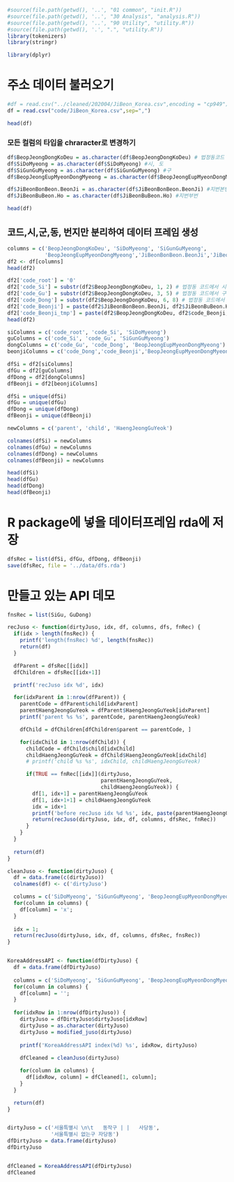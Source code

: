 ```r
#source(file.path(getwd(), '..', "01 common", "init.R"))
#source(file.path(getwd(), '..', "30 Analysis", "analysis.R"))
#source(file.path(getwd(), '..', "90 Utility", "utility.R"))
#source(file.path(getwd(), '.', ".", "utility.R"))
library(tokenizers)
library(stringr)

```

```r
library(dplyr)
```

# 주소 데이터 불러오기

```r
#df = read.csv("../cleaned/202004/JiBeon_Korea.csv",encoding = "cp949")
df = read.csv("code/JiBeon_Korea.csv",sep=",")

head(df)
```

### 모든 컬럼의 타입을 chraracter로 변경하기
```r
df$BeopJeongDongKoDeu = as.character(df$BeopJeongDongKoDeu) # 법정동코드 10자리 , 앞 두자리는 시도, 3~5자리는 구
df$SiDoMyeong = as.character(df$SiDoMyeong) #시, 도
df$SiGunGuMyeong = as.character(df$SiGunGuMyeong) #구
df$BeopJeongEupMyeonDongMyeong = as.character(df$BeopJeongEupMyeonDongMyeong) #동

df$JiBeonBonBeon.BeonJi = as.character(df$JiBeonBonBeon.BeonJi) #지번본번
df$JiBeonBuBeon.Ho = as.character(df$JiBeonBuBeon.Ho) #지번부번

head(df)
```

## 코드,시,군,동, 번지만 분리하여 데이터 프레임 생성

```r
columns = c('BeopJeongDongKoDeu', 'SiDoMyeong', 'SiGunGuMyeong',
            'BeopJeongEupMyeonDongMyeong','JiBeonBonBeon.BeonJi','JiBeonBuBeon.Ho')
df2 <- df[columns]
head(df2)
```

```r
df2['code_root'] = '0'
df2['code_Si'] = substr(df2$BeopJeongDongKoDeu, 1, 2) # 법정동 코드에서 시 분리
df2['code_Gu'] = substr(df2$BeopJeongDongKoDeu, 3, 5) # 법정동 코드에서 구 분리
df2['code_Dong'] = substr(df2$BeopJeongDongKoDeu, 6, 8) # 법정동 코드에서 동 분리
df2['code_Beonji'] = paste(df2$JiBeonBonBeon.BeonJi, df2$JiBeonBuBeon.Ho, sep="-") # 번지 코드는 본번,부번을 - 로 연결
df2['code_Beonji_tmp'] = paste(df2$BeopJeongDongKoDeu, df2$code_Beonji, sep=" ") # 법정동코드와 번지를 합침
head(df2)
```


```r
siColumns = c('code_root', 'code_Si', 'SiDoMyeong')
guColumns = c('code_Si', 'code_Gu', 'SiGunGuMyeong')
dongColumns = c('code_Gu', 'code_Dong', 'BeopJeongEupMyeonDongMyeong')
beonjiColumns = c('code_Dong','code_Beonji','BeopJeongEupMyeonDongMyeong')

dfSi = df2[siColumns]
dfGu = df2[guColumns]
dfDong = df2[dongColumns]
dfBeonji = df2[beonjiColumns]

dfSi = unique(dfSi)
dfGu = unique(dfGu)
dfDong = unique(dfDong)
dfBeonji = unique(dfBeonji)

newColumns = c('parent', 'child', 'HaengJeongGuYeok')

colnames(dfSi) = newColumns
colnames(dfGu) = newColumns
colnames(dfDong) = newColumns
colnames(dfBeonji) = newColumns

head(dfSi)
head(dfGu)
head(dfDong)
head(dfBeonji)
```

# R package에 넣을 데이터프레임 rda에 저장

```r
dfsRec = list(dfSi, dfGu, dfDong, dfBeonji)
save(dfsRec, file = '../data/dfs.rda')
```

# 만들고 있는 API 데모

```r
fnsRec = list(SiGu, GuDong)

recJuso <- function(dirtyJuso, idx, df, columns, dfs, fnRec) {
  if(idx > length(fnsRec)) {
    printf('length(fnsRec) %d', length(fnsRec))
    return(df)
  }

  dfParent = dfsRec[[idx]]
  dfChildren = dfsRec[[idx+1]]

  printf('recJuso idx %d', idx)

  for(idxParent in 1:nrow(dfParent)) {
    parentCode = dfParent$child[idxParent]
    parentHaengJeongGuYeok = dfParent$HaengJeongGuYeok[idxParent]
    printf('parent %s %s', parentCode, parentHaengJeongGuYeok)

    dfChild = dfChildren[dfChildren$parent == parentCode, ]

    for(idxChild in 1:nrow(dfChild)) {
      childCode = dfChild$child[idxChild]
      childHaengJeongGuYeok = dfChild$HaengJeongGuYeok[idxChild]
      # printf('child %s %s', idxChild, childHaengJeongGuYeok)

      if(TRUE == fnRec[[idx]](dirtyJuso,
                              parentHaengJeongGuYeok,
                              childHaengJeongGuYeok)) {
        df[1, idx+1] = parentHaengJeongGuYeok
        df[1, idx+1+1] = childHaengJeongGuYeok
        idx = idx+1
        printf('before recJuso idx %d %s', idx, paste(parentHaengJeongGuYeok, childHaengJeongGuYeok))
        return(recJuso(dirtyJuso, idx, df, columns, dfsRec, fnRec))
      }
    }
  }
  
  return(df)
}

cleanJuso <- function(dirtyJuso) {
  df = data.frame(c(dirtyJuso))
  colnames(df) <- c('dirtyJuso')

  columns = c('SiDoMyeong', 'SiGunGuMyeong', 'BeopJeongEupMyeonDongMyeong')
  for(column in columns) {
    df[column] = 'x';
  }
  
  idx = 1;
  return(recJuso(dirtyJuso, idx, df, columns, dfsRec, fnsRec))
}


KoreaAddressAPI <- function(dfDirtyJuso) {
  df = data.frame(dfDirtyJuso)
  
  columns = c('SiDoMyeong', 'SiGunGuMyeong', 'BeopJeongEupMyeonDongMyeong')
  for(column in columns) {
    df[column] = '';
  }
  
  for(idxRow in 1:nrow(dfDirtyJuso)) {
    dirtyJuso = dfDirtyJuso$dirtyJuso[idxRow]
    dirtyJuso = as.character(dirtyJuso)
    dirtyJuso = modified_juso(dirtyJuso)
    
    printf('KoreaAddressAPI index(%d) %s', idxRow, dirtyJuso)
    
    dfCleaned = cleanJuso(dirtyJuso)

    for(column in columns) {
      df[idxRow, column] = dfCleaned[1, column];
    }
  }

  return(df)
}


dirtyJuso = c('서울특별시 \n\t   동작구 | |   사당동',
              '서울특별시 없는구 자당동')
dfDirtyJuso = data.frame(dirtyJuso)
dfDirtyJuso


dfCleaned = KoreaAddressAPI(dfDirtyJuso)
dfCleaned
```

